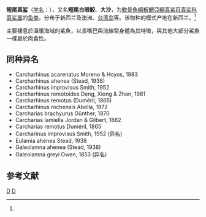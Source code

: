 {{Speciesbox 
| taxon = Carcharhinus brachyurus
| image = Bronze whaler auckland.jpg
| status = NT 
| status_system = IUCN3.1
| binomial_authority = Günther, 1870<ref name='id5148'>{{cite web| url =http://www.bioinfo.cn/db05/BjdwSpecies.php?action=view&id=5148| title =短尾真鲨| work =中国动物物种编目数据库| publisher =中国科学院微生物研究所| author =中国科学院动物研究所| accessdate =2009-04-11| deadurl =yes| archiveurl =https://web.archive.org/web/20160305074739/http://www.bioinfo.cn/db05/BjdwSpecies.php?action=view&id=5148| archivedate =2016-03-05}}</ref>
| range_map = Carcharhinus brachyurus rangemap.png
}}

'''短尾真鲨'''（[[学名|学名]]：{{lang|la|''Carcharhinus brachyurus''}}），又名'''短尾白眼鮫'''、'''大沙'''，为[[軟骨魚綱|軟骨魚綱]][[板鰓亞綱|板鰓亞綱]][[真鯊目|真鯊目]][[真鲨科|真鲨科]][[真鲨属|真鲨属]]的[[鱼类|鱼类]]。分布于新西兰及澳洲、[[台湾岛|台湾岛]]等。该物种的模式产地在新西兰。<ref name='id5148'/>

主要棲息於溫暖海域的鯊魚，以長嘴巴與流線型身體為其特徵，與其他大部分鯊魚一樣屬於肉食性。

==同种异名==
* Carcharhinus acarenatus Moreno & Hoyos, 1983
* Carcharhinus ahenea (Stead, 1938)
* Carcharhinus improvisus Smith, 1952
* Carcharhinus remotoides Deng, Xiong & Zhan, 1981
* Carcharhinus remotus (Duméril, 1865)
* Carcharhinus rochensis Abella, 1972
* Carcharias brachyurus Günther, 1870
* Carcharias lamiella Jordan & Gilbert, 1882
* Carcharias remotus Duméril, 1865
* Carcharinus improvisus Smith, 1952 (异名)
* Eulamia ahenea Stead, 1938
* Galeolamna ahenea (Stead, 1938)
* Galeolamna greyi Owen, 1853 (异名)

== 参考文献 ==
{{reflist}}

{{taxonbar}}
[[Category:1870年描述的鱼类|D]]
[[Category:真鲨属|D]]